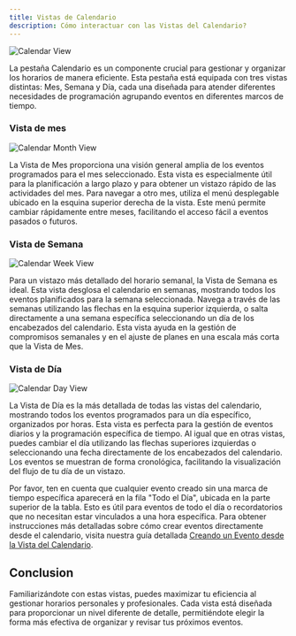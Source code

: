 ```yaml
---
title: Vistas de Calendario
description: Cómo interactuar con las Vistas del Calendario?
---
```



![Calendar View](/calendar/calendar-1.webp)

La pestaña Calendario es un componente crucial para gestionar y organizar los horarios de manera eficiente. Esta pestaña está equipada con tres vistas distintas: Mes, Semana y Día, cada una diseñada para atender diferentes necesidades de programación agrupando eventos en diferentes marcos de tiempo.

### Vista de mes

![Calendar Month View](/calendar/calendar-2.webp)

La Vista de Mes proporciona una visión general amplia de los eventos programados para el mes seleccionado. Esta vista es especialmente útil para la planificación a largo plazo y para obtener un vistazo rápido de las actividades del mes. Para navegar a otro mes, utiliza el menú desplegable ubicado en la esquina superior derecha de la vista. Este menú permite cambiar rápidamente entre meses, facilitando el acceso fácil a eventos pasados o futuros.

### Vista de Semana

![Calendar Week View](/calendar/calendar-3.webp)

Para un vistazo más detallado del horario semanal, la Vista de Semana es ideal. Esta vista desglosa el calendario en semanas, mostrando todos los eventos planificados para la semana seleccionada. Navega a través de las semanas utilizando las flechas en la esquina superior izquierda, o salta directamente a una semana específica seleccionando un día de los encabezados del calendario. Esta vista ayuda en la gestión de compromisos semanales y en el ajuste de planes en una escala más corta que la Vista de Mes.

### Vista de Día

![Calendar Day View](/calendar/calendar-4.webp)

La Vista de Día es la más detallada de todas las vistas del calendario, mostrando todos los eventos programados para un día específico, organizados por horas. Esta vista es perfecta para la gestión de eventos diarios y la programación específica de tiempo. Al igual que en otras vistas, puedes cambiar el día utilizando las flechas superiores izquierdas o seleccionando una fecha directamente de los encabezados del calendario. Los eventos se muestran de forma cronológica, facilitando la visualización del flujo de tu día de un vistazo.

<Aside type="note"> Por favor, ten en cuenta que cualquier evento creado sin una marca de tiempo específica aparecerá en la fila "Todo el Día", ubicada en la parte superior de la tabla. Esto es útil para eventos de todo el día o recordatorios que no necesitan estar vinculados a una hora específica. Para obtener instrucciones más detalladas sobre cómo crear eventos directamente desde el calendario, visita nuestra guía detallada <a href="/es/calendar/02--creating-an-event-from-the-calendar/">Creando un Evento desde la Vista del Calendario</a>. </Aside>

## Conclusion

Familiarizándote con estas vistas, puedes maximizar tu eficiencia al gestionar horarios personales y profesionales. Cada vista está diseñada para proporcionar un nivel diferente de detalle, permitiéndote elegir la forma más efectiva de organizar y revisar tus próximos eventos.